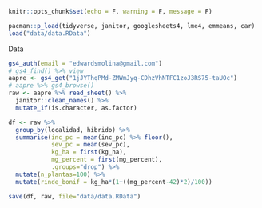 
```r
knitr::opts_chunk$set(echo = F, warning = F, message = F)
```

```r
pacman::p_load(tidyverse, janitor, googlesheets4, lme4, emmeans, car)
load("data/data.RData")
```

Data 

```r
gs4_auth(email = "edwardsmolina@gmail.com")
# gs4_find() %>% view
aapre <- gs4_get("1jJYThqPMd-ZMWmJyq-CDhzVhNTFC1zoJ3RS75-taUOc")
# aapre %>% gs4_browse()
raw <- aapre %>% read_sheet() %>% 
  janitor::clean_names() %>% 
  mutate_if(is.character, as.factor) 
```

```r
df <- raw %>% 
  group_by(localidad, hibrido) %>% 
  summarise(inc_pc = mean(inc_pc) %>% floor(), 
            sev_pc = mean(sev_pc), 
            kg_ha = first(kg_ha), 
            mg_percent = first(mg_percent), 
            .groups="drop") %>% 
  mutate(n_plantas=100) %>% 
  mutate(rinde_bonif = kg_ha*(1+((mg_percent-42)*2)/100)) 

save(df, raw, file="data/data.RData")
```

